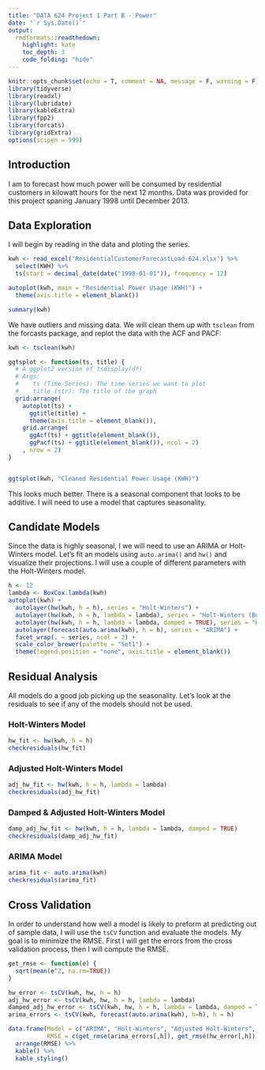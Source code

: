 ```yaml
---
title: "DATA 624 Project 1 Part B - Power"
date: "`r Sys.Date()`"
output:
  rmdformats::readthedown:
    highlight: kate
    toc_depth: 3
    code_folding: "hide"
---
```



```r
knitr::opts_chunk$set(echo = T, comment = NA, message = F, warning = F)
library(tidyverse)
library(readxl)
library(lubridate)
library(kableExtra)
library(fpp2)
library(forcats)
library(gridExtra)
options(scipen = 999)
```

## Introduction

I am to forecast how much power will be consumed by residential customers in kilowatt hours for the next 12 months.  Data was provided for this project spaning January 1998 until December 2013.  

## Data Exploration

I will begin by reading in the data and ploting the series.

```r
kwh <- read_excel("ResidentialCustomerForecastLoad-624.xlsx") %>%
  select(KWH) %>%
  ts(start = decimal_date(date("1998-01-01")), frequency = 12)

autoplot(kwh, main = "Residential Power Usage (KWH)") +
  theme(axis.title = element_blank())
```

```r
summary(kwh)
```

We have outliers and missing data.  We will clean them up with `tsclean` from the forcasts package, and replot the data with the ACF and PACF:

```r
kwh <- tsclean(kwh)

ggtsplot <- function(ts, title) {
  # A ggplot2 version of tsdisplay(df)
  # Args:
  #    ts (Time-Series): The time series we want to plot
  #    title (str): The title of the graph
  grid.arrange(
    autoplot(ts) +
      ggtitle(title) +
      theme(axis.title = element_blank()),
    grid.arrange(
      ggAcf(ts) + ggtitle(element_blank()),
      ggPacf(ts) + ggtitle(element_blank()), ncol = 2)
    , nrow = 2)
}


ggtsplot(kwh, "Cleaned Residential Power Usage (KWH)")
```

This looks much better.  There is a seasonal component that looks to be additive.  I will need to use a model that captures seasonality.

## Candidate Models

Since the data is highly seasonal, I we will need to use an ARIMA or Holt-Winters model.  Let's fit an models using `auto.arima()` and `hw()` and visualize their projections.  I will use a couple of different parameters with the Holt-Winters model.

```r
h <- 12
lambda <- BoxCox.lambda(kwh)
autoplot(kwh) +
  autolayer(hw(kwh, h = h), series = "Holt-Winters") +
  autolayer(hw(kwh, h = h, lambda = lambda), series = "Holt-Winters (Box-Cox Adjusted)") +
  autolayer(hw(kwh, h = h, lambda = lambda, damped = TRUE), series = "Holt-Winters (Damped & Box-Cox Adjusted)") +
  autolayer(forecast(auto.arima(kwh), h = h), series = "ARIMA") +
  facet_wrap(. ~ series, ncol = 2) +
  scale_color_brewer(palette = "Set1") +
  theme(legend.position = "none", axis.title = element_blank())
```

## Residual Analysis

All models do a good job picking up the seasonality.  Let's look at the residuals to see if any of the models should not be used.

### Holt-Winters Model

```r
hw_fit <- hw(kwh, h = h)
checkresiduals(hw_fit)
```

### Adjusted Holt-Winters Model

```r
adj_hw_fit <- hw(kwh, h = h, lambda = lambda)
checkresiduals(adj_hw_fit)
```

### Damped & Adjusted Holt-Winters Model

```r
damp_adj_hw_fit <- hw(kwh, h = h, lambda = lambda, damped = TRUE)
checkresiduals(damp_adj_hw_fit)
```

### ARIMA Model

```r
arima_fit <- auto.arima(kwh)
checkresiduals(arima_fit)
```

## Cross Validation

In order to understand how well a model is likely to preform at predicting out of sample data, I will use the `tsCV` function and evaluate the models.  My goal is to minimize the RMSE.  First I will get the errors from the cross validation process, then I will compute the RMSE.

```r
get_rmse <- function(e) {
  sqrt(mean(e^2, na.rm=TRUE))
}

hw_error <- tsCV(kwh, hw, h = h)
adj_hw_error <- tsCV(kwh, hw, h = h, lambda = lambda)
damped_adj_hw_error <- tsCV(kwh, hw, h = h, lambda = lambda, damped = TRUE)
arima_errors <- tsCV(kwh, forecast(auto.arima(kwh), h=h), h = h)

data.frame(Model = c("ARIMA", "Holt-Winters", "Adjusted Holt-Winters", "Damped & Adjusted Holt-Winters"),
           RMSE = c(get_rmse(arima_errors[,h]), get_rmse(hw_error[,h]), get_rmse(adj_hw_error[,h]), get_rmse(damped_adj_hw_error[,h]))) %>%
  arrange(RMSE) %>%
  kable() %>%
  kable_styling()
```